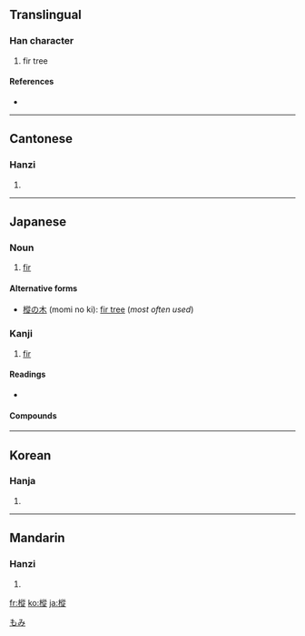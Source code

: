 {{see|枞}}
==Translingual==

===Han character===
{{Han char|rn=75|rad=木|as=11|sn=15|four=4898<sub>1</sub>|canj=木竹人人 (DHOO)}}

# fir tree

====References====
* {{Han ref|kx=0549.050|dkj=15404|dj=0937.040|hdz=21281.050|uh=6A05|ud=27141|bh=BCD7|bd=48343}}

----

==Cantonese==

===Hanzi===
{{yue-hanzi|jyut=|y=chung1}}

# {{defn|Cantonese|sort=木11}}

----

==Japanese==

===Noun===
{{ja-noun|k|hira=もみ|rom=momi|hidx=もみ}}

# [[fir]]

====Alternative forms====
* [[樅の木]] (momi no ki): [[fir tree]] (''most often used'')

===Kanji===
{{ja-kanji|grade=|rs=木11}}

# [[fir]]

====Readings====
* {{ja-readings|on=[[しょう]] (shō)|kun=[[もみ]] (momi)}}

====Compounds====

[[Category:ja:Trees|もみ]]

----

==Korean==

===Hanja===
{{ko-hanja|hangeul=종|eumhun=|rv=jong|mr=chong|y=cong}}

# {{defn|Korean|sort=木11}}

----

==Mandarin==

===Hanzi===
{{cmn-hanzi|sim=枞|pin=[[cōng]] ([[cong1]])|wg=ts'ung<sup>1</sup>}}

# {{defn|Mandarin|sort=木11}}

[[fr:樅]]
[[ko:樅]]
[[ja:樅]]